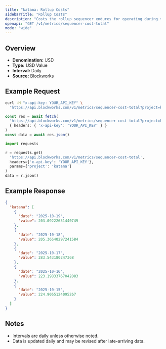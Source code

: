 ```yaml
---
title: "katana: Rollup Costs"
sidebarTitle: "Rollup Costs"
description: "Costs the rollup sequencer endures for operating during the specified time period. Equivalent of cost of goods sold"
openapi: "GET /v1/metrics/sequencer-cost-total"
mode: "wide"
---
```


## Overview

- **Denomination:** USD
- **Type:** USD Value
- **Interval:** Daily
- **Source:** Blockworks

## Example Request

<CodeGroup>

```bash cURL
curl -H "x-api-key: YOUR_API_KEY" \
  "https://api.blockworks.com/v1/metrics/sequencer-cost-total?project=katana"
```

```typescript TypeScript
const res = await fetch(
  'https://api.blockworks.com/v1/metrics/sequencer-cost-total?project=katana',
  { headers: { 'x-api-key': 'YOUR_API_KEY' } }
)
const data = await res.json()
```

```python Python
import requests

r = requests.get(
  'https://api.blockworks.com/v1/metrics/sequencer-cost-total',
  headers={'x-api-key': 'YOUR_API_KEY'},
  params={'project': 'katana'}
)
data = r.json()
```

</CodeGroup>

## Example Response

```json
{
  "katana": [
    {
      "date": "2025-10-19",
      "value": 203.09222651440749
    },
    {
      "date": "2025-10-18",
      "value": 205.36640297241584
    },
    {
      "date": "2025-10-17",
      "value": 283.543180247368
    },
    {
      "date": "2025-10-16",
      "value": 223.19833767042883
    },
    {
      "date": "2025-10-15",
      "value": 224.9065124095267
    }
  ]
}
```

## Notes
- Intervals are daily unless otherwise noted.
- Data is updated daily and may be revised after late-arriving data.
